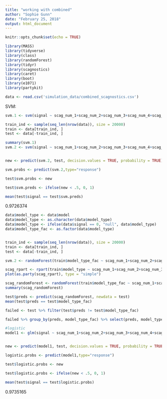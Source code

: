 ```yaml
---
title: "working with combined"
author: "Sophie Gunn"
date: "February 25, 2018"
output: html_document
---
```


```r
knitr::opts_chunk$set(echo = TRUE)
```


```r
library(MASS)
library(tidyverse)
library(class)
library(randomForest)
library(tidyr)
library(scagnostics)
library(caret)
library(boot)
library(e1071)
library(partykit)
```

```r
data <- read.csv('simulation_data/combined_scagnostics.csv')

```

SVM:
```r
svm.1 <- svm(signal ~ scag_num_1+scag_num_2+scag_num_3+scag_num_4+scag_num_5+scag_num_6+scag_num_7+scag_num_8+scag_num_9, data = data)

train_ind <- sample(seq_len(nrow(data)), size = 20000)
train <- data[train_ind, ]
test <- data[-train_ind, ] 

summary(svm.1)
svm.2 <- svm(signal ~ scag_num_1+scag_num_2+scag_num_3+scag_num_4+scag_num_5+scag_num_6+scag_num_7+scag_num_8+scag_num_9, data = train)


new <- predict(svm.2, test, decision.values = TRUE, probability = TRUE)

svm.probs <- predict(svm.2,type="response")

test$svm.probs <- new

test$svm.preds <- ifelse(new < .5, 0, 1)

mean(test$signal == test$svm.preds)
```

0.9726374

```r
data$model_type <- data$model
data$model_type <- as.character(data$model_type)
data$model_type <- ifelse(data$signal == 0, "null", data$model_type) 
data$model_type_fac <- as.factor(data$model_type)


train_ind <- sample(seq_len(nrow(data)), size = 20000)
train <- data[train_ind, ]
test <- data[-train_ind, ] 

svm.2 <- randomForest(train$model_type_fac ~ scag_num_1+scag_num_2+scag_num_3+scag_num_4+scag_num_5+scag_num_6+scag_num_7+scag_num_8+scag_num_9, data = train, probability = T)
```


```r
scag_rpart <- rpart(train$model_type ~ scag_num_1+scag_num_2+scag_num_3+scag_num_4+scag_num_5+scag_num_6+scag_num_7+scag_num_8+scag_num_9, data = train)
plot(as.party(scag_rpart), type = "simple")

scag_randomForest <- randomForest(train$model_type_fac ~ scag_num_1+scag_num_2+scag_num_3+scag_num_4+scag_num_5+scag_num_6+scag_num_7+scag_num_8+scag_num_9, data = train)
summary(scag_randomForest)

test$preds <- predict(scag_randomForest, newdata = test)
mean(test$preds == test$model_type_fac)

failed <- test %>% filter(test$preds != test$model_type_fac)

failed %>% group_by(preds, model_type_fac) %>% select(preds, model_type_fac) %>% table()
```

```r
#logistic
model1 <- glm(signal ~ scag_num_1+scag_num_2+scag_num_3+scag_num_4+scag_num_5+scag_num_6+scag_num_7+scag_num_8+scag_num_9, data = train, family = "binomial")


new <- predict(model1, test, decision.values = TRUE, probability = TRUE)

logistic.probs <- predict(model1,type="response")

test$logistic.probs <- new

test$logistic.probs <- ifelse(new < .5, 0, 1)

mean(test$signal == test$logistic.probs)
```

0.9735165